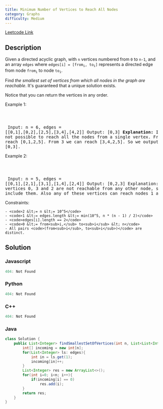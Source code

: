 ```yaml
---
title: Minimum Number of Vertices to Reach All Nodes
category: Graphs
difficulty: Medium
---
```


<Callout>

[Leetcode Link](https://leetcode.com/problems/minimum-number-of-vertices-to-reach-all-nodes)

</Callout>

## Description
Given a directed acyclic graph, with <code>n</code> vertices numbered from <code>0</code> to <code>n-1</code>, and an array <code>edges</code> where <code>edges[i] = [from<sub>i</sub>, to<sub>i</sub>]</code> represents a directed edge from node <code>from<sub>i</sub></code> to node <code>to<sub>i</sub></code>.

Find *the smallest set of vertices from which all nodes in the graph are reachable*. It&#39;s guaranteed that a unique solution exists.

Notice that you can return the vertices in any order.

 
Example 1:

<Image alt="" src="https://assets.leetcode.com/uploads/2020/07/07/untitled22.png" width={231} height={181} />

<br /><pre className="overflow-x-auto">
Input: n = 6, edges = [[0,1],[0,2],[2,5],[3,4],[4,2]]
Output: [0,3]
<b>Explanation: </b>It&#39;s not possible to reach all the nodes from a single vertex. From 0 we can reach [0,1,2,5]. From 3 we can reach [3,4,2,5]. So we output [0,3].</pre>

Example 2:

<Image alt="" src="https://assets.leetcode.com/uploads/2020/07/07/untitled.png" width={201} height={201} />

<br /><pre className="overflow-x-auto">
Input: n = 5, edges = [[0,1],[2,1],[3,1],[1,4],[2,4]]
Output: [0,2,3]
Explanation: Notice that vertices 0, 3 and 2 are not reachable from any other node, so we must include them. Also any of these vertices can reach nodes 1 and 4.
</pre>

 
Constraints:


	- <code>2 &lt;= n &lt;= 10^5</code>
	- <code>1 &lt;= edges.length &lt;= min(10^5, n * (n - 1) / 2)</code>
	- <code>edges[i].length == 2</code>
	- <code>0 &lt;= from<sub>i,</sub> to<sub>i</sub> &lt; n</code>
	- All pairs <code>(from<sub>i</sub>, to<sub>i</sub>)</code> are distinct.



## Solution

### Javascript
```javascript
404: Not Found
```
### Python
```python
404: Not Found
```
### C++
```cpp
404: Not Found
```
### Java
```java
class Solution {
    public List<Integer> findSmallestSetOfVertices(int n, List<List<Integer>> edges) {
        int[] incoming = new int[n];
        for(List<Integer> ls: edges){
            int in = ls.get(1);
            incoming[in]++; 
        }
        List<Integer> res = new ArrayList<>();
        for(int i=0; i<n; i++){
            if(incoming[i] == 0)
                res.add(i);
        }
        return res;
    }
}

```


